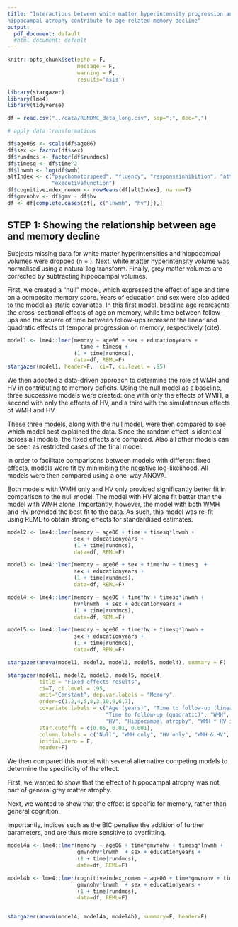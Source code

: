 ```yaml
---
title: "Interactions between white matter hyperintensity progression and
hippocampal atrophy contribute to age-related memory decline"
output:
  pdf_document: default
  #html_document: default
---
```


```r
knitr::opts_chunk$set(echo = F,
                      message = F,
                      warning = F,
                      results='asis')

library(stargazer)
library(lme4)
library(tidyverse)

df = read.csv("../data/RUNDMC_data_long.csv", sep=";", dec=",")

# apply data transformations

df$age06s <- scale(df$age06)
df$sex <- factor(df$sex)
df$rundmcs <- factor(df$rundmcs)
df$timesq <- df$time^2
df$lnwmh <- log(df$wmh)
altIndex <- c("psychomotorspeed", "fluency", "responseinhibition", "attention",
              "executivefunction")
df$cognitiveindex_nomem <- rowMeans(df[altIndex], na.rm=T)
df$gmvnohv <- df$gmv - df$hv
df <- df[complete.cases(df[, c("lnwmh", "hv")]),]
```

## STEP 1: Showing the relationship between age and memory decline

Subjects missing data for white matter hyperintensities and hippocampal volumes were dropped (n = ). Next, white matter hyperintensity volume was normalised using a natural log transform. Finally, grey matter volumes are corrected by subtracting hippocampal volumes. 

First, we created a "null" model, which expressed the effect of age and time on a composite memory score. Years of education and sex were also added to the model as static covariates. In this first model, baseline age represents the cross-sectional effects of age on memory, while time between follow-ups and the square of time between follow-ups represent the linear and quadratic effects of temporal progression on memory, respectively (cite). 


```r
model1 <- lme4::lmer(memory ~ age06 + sex + educationyears +
                       time + timesq +
                     (1 + time|rundmcs),
                     data=df, REML=F)
stargazer(model1, header=F,  ci=T, ci.level = .95)

```


We then adopted a data-driven approach to determine the role of WMH and HV in contributing to memory deficits. Using the null model as a baseline, three successive models were created: one with only the effects of WMH, a second with only the effects of HV, and a third with the simulatenous effects of WMH and HV. 

These three models, along with the null model, were then compared to see which model best explained the data. Since the random effect is identical across all models, the fixed effects are compared. Also all other models can be seen as restricted cases of the final model. 

In order to facilitate comparisons between models with different fixed effects, models were fit by minimising the negative log-likelihood. All models were then compared using a one-way ANOVA.


Both models with WMH only and HV only provided significantly better fit in comparison to the null model. The model with HV alone fit better than the model with WMH alone. Importantly, however, the model with both WMH and HV provided the best fit to the data. As such, this model was re-fit using REML to obtain strong effects for standardised estimates. 

```r

model2 <- lme4::lmer(memory ~ age06 + time + timesq*lnwmh +
                     sex + educationyears +
                     (1 + time|rundmcs), 
                     data=df, REML=F)

model3 <- lme4::lmer(memory ~ age06 + sex + time*hv + timesq  +
                     sex + educationyears +
                     (1 + time|rundmcs),
                     data=df, REML=F)

model4 <- lme4::lmer(memory ~ age06 + time*hv + timesq*lnwmh +
                     hv*lnwmh  + sex + educationyears +
                     (1 + time|rundmcs),
                     data=df, REML=F)

model5 <- lme4::lmer(memory ~ age06 + time*hv + timesq*lnwmh +
                     sex + educationyears +
                     (1 + time|rundmcs),
                     data=df, REML=F)

stargazer(anova(model1, model2, model3, model5, model4), summary = F)

stargazer(model1, model2, model3, model5, model4, 
          title = "Fixed effects results",
          ci=T, ci.level = .95, 
          omit="Constant", dep.var.labels = "Memory",
          order=c(1,2,4,5,8,3,10,9,6,7),
          covariate.labels = c("Age (years)", "Time to follow-up (linear)", 
                               "Time to follow-up (quadratic)", "WMH", "WMH progression",
                               "HV", "Hippocampal atrophy", "WMH * HV interaction", "Sex", "Education (years)"),
          star.cutoffs = c(0.05, 0.01, 0.001),
          column.labels = c("Null", "WMH only", "HV only", "WMH & HV", "Full"),
          initial.zero = F,
          header=F)
```

We then compared this model with several alternative competing models to determine the specificity of the effect.

First, we wanted to show that the effect of hippocampal atrophy was not part of general grey matter atrophy.

Next, we wanted to show that the effect is specific for memory, rather than general cognition. 

Importantly, indices such as the BIC penalise the addition of further parameters, and are thus more sensitive to overfitting. 


```r
model4a <- lme4::lmer(memory ~ age06 + time*gmvnohv + timesq*lnwmh +
                      gmvnohv*lnwmh  + sex + educationyears +
                      (1 + time|rundmcs),
                      data=df, REML=F)

model4b <- lme4::lmer(cognitiveindex_nomem ~ age06 + time*gmvnohv + timesq*lnwmh +
                      gmvnohv*lnwmh  + sex + educationyears +
                      (1 + time|rundmcs),
                      data=df, REML=F)


stargazer(anova(model4, model4a, model4b), summary=F, header=F)
```
